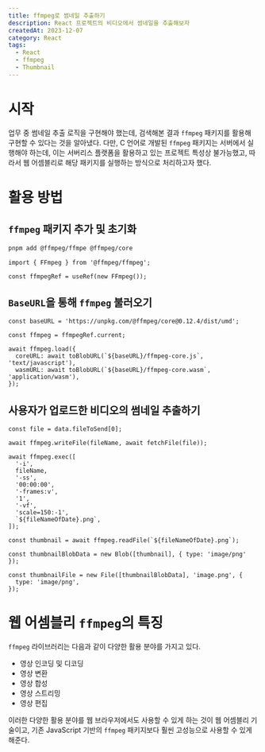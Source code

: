 ---
title: ffmpeg로 썸네일 추출하기
description: React 프로젝트의 비디오에서 썸네일을 추출해보자
createdAt: 2023-12-07
category: React
tags:
  - React
  - ffmpeg
  - Thumbnail
---

# 시작

업무 중 썸네일 추출 로직을 구현해야 했는데, 검색해본 결과 `ffmpeg` 패키지를 활용해 구현할 수 있다는 것을 알아냈다. 다만, C 언어로 개발된 `ffmpeg` 패키지는 서버에서 실행해야 하는데, 이는 서버리스 플랫폼을 활용하고 있는 프로젝트 특성상 불가능했고, 따라서 웹 어셈블리로 해당 패키지를 실행하는 방식으로 처리하고자 했다.

# 활용 방법

## `ffmpeg` 패키지 추가 및 초기화

```bash
pnpm add @ffmpeg/ffmpe @ffmpeg/core
```

```tsx
import { FFmpeg } from '@ffmpeg/ffmpeg';

const ffmpegRef = useRef(new FFmpeg());
```

## `BaseURL`을 통해 `ffmpeg` 불러오기

```tsx
const baseURL = 'https://unpkg.com/@ffmpeg/core@0.12.4/dist/umd';

const ffmpeg = ffmpegRef.current;

await ffmpeg.load({
  coreURL: await toBlobURL(`${baseURL}/ffmpeg-core.js`, 'text/javascript'),
  wasmURL: await toBlobURL(`${baseURL}/ffmpeg-core.wasm`, 'application/wasm'),
});
```

## 사용자가 업로드한 비디오의 썸네일 추출하기

```tsx
const file = data.fileToSend[0];

await ffmpeg.writeFile(fileName, await fetchFile(file));

await ffmpeg.exec([
  '-i',
  fileName,
  '-ss',
  '00:00:00',
  '-frames:v',
  '1',
  '-vf',
  'scale=150:-1',
  `${fileNameOfDate}.png`,
]);

const thumbnail = await ffmpeg.readFile(`${fileNameOfDate}.png`);

const thumbnailBlobData = new Blob([thumbnail], { type: 'image/png' });

const thumbnailFile = new File([thumbnailBlobData], 'image.png', {
  type: 'image/png',
});
```

# 웹 어셈블리 `ffmpeg`의 특징

`ffmpeg` 라이브러리는 다음과 같이 다양한 활용 분야를 가지고 있다.

- 영상 인코딩 및 디코딩
- 영상 변환
- 영상 합성
- 영상 스트리밍
- 영상 편집

이러한 다양한 활용 분야를 웹 브라우저에서도 사용할 수 있게 하는 것이 웹 어셈블리 기술이고, 기존 JavaScript 기반의 `ffmpeg` 패키지보다 훨씬 고성능으로 사용할 수 있게 해준다.
